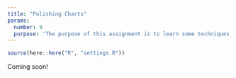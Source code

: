 ```yaml
---
title: "Polishing Charts"
params:
  number: 9
  purpose: 'The purpose of this assignment is to learn some techniques for adding "polish" to your charts. We will start choosing colors and fonts more carefully, and we will also annotate our charts with informative text.'
---
```


```r
source(here::here("R", "settings.R"))
```

Coming soon!
